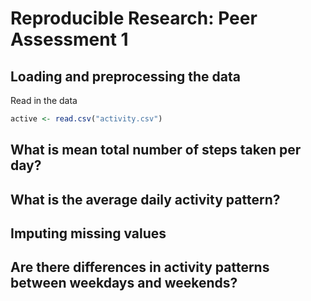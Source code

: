 # Reproducible Research: Peer Assessment 1


## Loading and preprocessing the data

Read in the data
```r
active <- read.csv("activity.csv")
```


## What is mean total number of steps taken per day?



## What is the average daily activity pattern?



## Imputing missing values



## Are there differences in activity patterns between weekdays and weekends?
